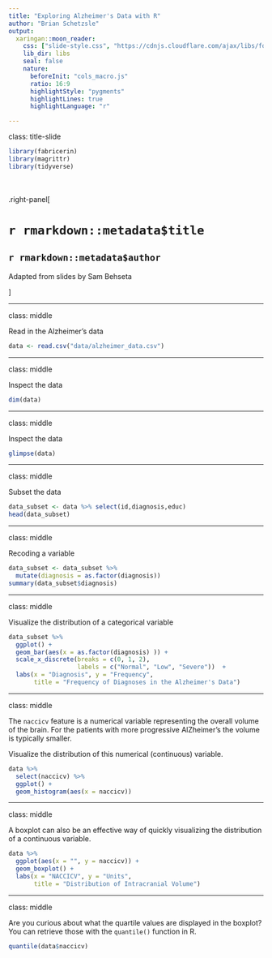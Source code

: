 ```yaml
---
title: "Exploring Alzheimer's Data with R"
author: "Brian Schetzsle"
output: 
  xaringan::moon_reader:
    css: ["slide-style.css", "https://cdnjs.cloudflare.com/ajax/libs/font-awesome/5.15.3/css/all.min.css"]
    lib_dir: libs
    seal: false
    nature:
      beforeInit: "cols_macro.js"
      ratio: 16:9
      highlightStyle: "pygments"
      highlightLines: true
      highlightLanguage: "r"

---
```


class: title-slide

```r
library(fabricerin)
library(magrittr)
library(tidyverse)
```

<br>
<br>
.right-panel[ 

# `r rmarkdown::metadata$title`
## `r rmarkdown::metadata$author`

Adapted from slides by Sam Behseta

]

---

class: middle

Read in the Alzheimer's data

```r
data <- read.csv("data/alzheimer_data.csv")
```

---

class: middle

Inspect the data

```r
dim(data)
```

---

class: middle

Inspect the data

```r
glimpse(data)
```

---

class: middle

Subset the data

```r
data_subset <- data %>% select(id,diagnosis,educ)
head(data_subset)
```

---

class: middle

Recoding a variable

```r
data_subset <- data_subset %>% 
  mutate(diagnosis = as.factor(diagnosis))
summary(data_subset$diagnosis)
```

---

class: middle

Visualize the distribution of a categorical variable

```r
data_subset %>% 
  ggplot() +
  geom_bar(aes(x = as.factor(diagnosis) )) +
  scale_x_discrete(breaks = c(0, 1, 2), 
                   labels = c("Normal", "Low", "Severe"))  +
  labs(x = "Diagnosis", y = "Frequency", 
       title = "Frequency of Diagnoses in the Alzheimer's Data")
```

---

class: middle

The `naccicv` feature is a numerical variable representing the overall volume of the brain. For the patients with more progressive AlZheimer's the volume is typically smaller.

Visualize the distribution of this numerical (continuous) variable.

```r
data %>% 
  select(naccicv) %>% 
  ggplot() +
  geom_histogram(aes(x = naccicv))
```

---

class: middle

A boxplot can also be an effective way of quickly visualizing the distribution of a continuous variable.

```r
data %>% 
  ggplot(aes(x = "", y = naccicv)) +
  geom_boxplot() +
  labs(x = "NACCICV", y = "Units", 
       title = "Distribution of Intracranial Volume")
```

---

class: middle

Are you curious about what the quartile values are displayed in the boxplot? You can retrieve those with the `quantile()` function in R.

```r
quantile(data$naccicv)
```